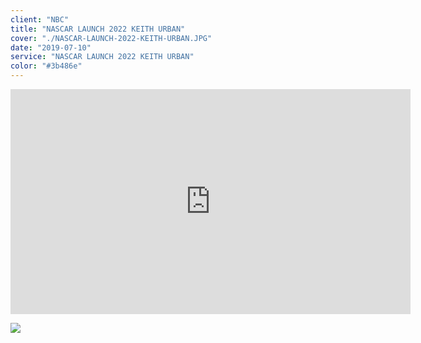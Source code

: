 ---
client: "NBC"
title: "NASCAR LAUNCH 2022 KEITH URBAN"
cover: "./NASCAR-LAUNCH-2022-KEITH-URBAN.JPG"
date: "2019-07-10"
service: "NASCAR LAUNCH 2022 KEITH URBAN"
color: "#3b486e"
---

<iframe title="vimeo-player" src="https://player.vimeo.com/video/719116177?h=37e6611db8" width="640" height="360" frameborder="0" allowfullscreen></iframe>

![](./NASCAR-LAUNCH-2022-KEITH-URBAN.JPG)
